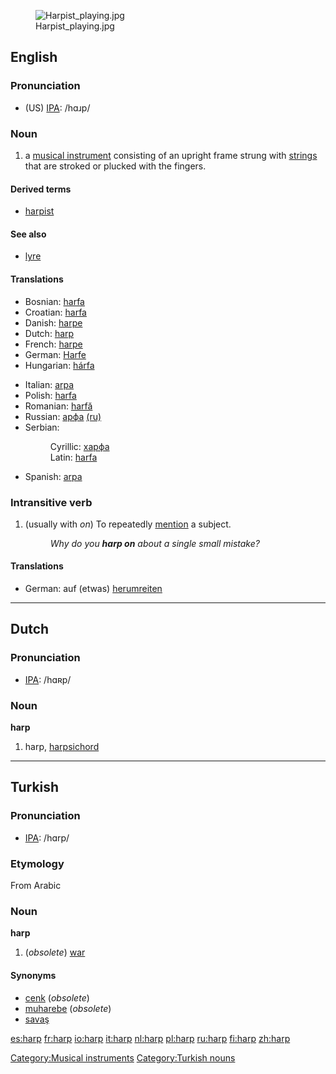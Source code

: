 {{wikipedia}}
{{See|Harp}}
[[Image:Harpist playing.jpg|thumb]]
==English==

===Pronunciation===
*(US) [[IPA]]: /hɑɹp/

===Noun===
{{en-noun-reg}}
#a [[musical instrument]] consisting of an upright frame strung with [[string]]s that are stroked or plucked with the fingers.

====Derived terms====
*[[harpist]]

====See also====
*[[lyre]]


====Translations====
{{top}}
*Bosnian: [[harfa#Bosnian|harfa]] {{f}}
*Croatian: [[harfa#Croatian|harfa]] {{f}}
*Danish: [[harpe]]
*Dutch: [[harp#Dutch|harp]] {{f}}
*French: [[harpe]] {{f}}
*German: [[Harfe]] {{f}}
*Hungarian: [[hárfa]]
{{mid}}
*Italian: [[arpa]] {{f}}
*Polish: [[harfa]] {{f}}
*Romanian: [[harfă]] {{f}}
*Russian: [[арфа]] {{f}} [[:ru:арфа|(ru)]]
*Serbian:
*:Cyrillic: [[харфа#Serbian|харфа]] {{f}}
*:Latin: [[harfa#Serbian|harfa]] {{f}}
*Spanish: [[arpa]] {{f}}
{{bottom}}

[[Category:Musical instruments]]

===Intransitive verb===
{{en-infl-reg-consonant|harp||}}

#(usually with ''on'') To repeatedly [[mention]] a subject.
#:''Why do you '''harp on''' about a single small mistake?''

====Translations====
{{top}}
*German: auf (etwas) [[herumreiten]]
{{mid}}
{{bottom}}

----

==Dutch==
===Pronunciation===
*[[IPA]]: /hɑʀp/

===Noun===
'''harp''' {{f}}

# harp, [[harpsichord]]

----

==Turkish==
===Pronunciation===
*[[IPA]]: /hɑrp/
===Etymology===
From Arabic
===Noun===
'''harp'''

# (''obsolete'') [[war]]

====Synonyms====
*[[cenk]] (''obsolete'')
*[[muharebe]] (''obsolete'')
*[[savaş]]

[[Category:Turkish nouns]]

[[es:harp]]
[[fr:harp]]
[[io:harp]]
[[it:harp]]
[[nl:harp]]
[[pl:harp]]
[[ru:harp]]
[[fi:harp]]
[[zh:harp]]
